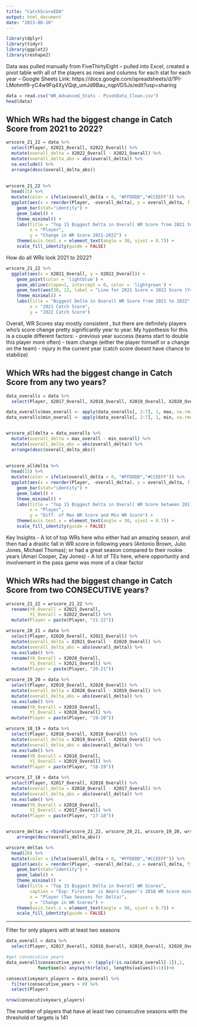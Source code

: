 ```yaml
---
title: "CatchScoreEDA"
output: html_document
date: "2023-08-10"
---
```


```r
library(dplyr)
library(tidyr)
library(ggplot2)
library(reshape2) 

```

Data was pulled manually from FiveThirtyEight 
-- pulled into Excel, created a pivot table with all of the players as rows and columns for each stat for each year 
-- Google Sheets Link: https://docs.google.com/spreadsheets/d/1PI-LMohmf9-yC4w9Fq4XyVQqt_umJd9Bau_nqpVD5Js/edit?usp=sharing


```r
data = read.csv("WR_Advanced_Stats - PivotData_Clean.csv")
head(data)
```

## Which WRs had the biggest change in Catch Score from 2021 to 2022? 
```r
wrscore_21_22 = data %>%
  select(Player, X2021_Overall, X2022_Overall) %>%
  mutate(overall_delta = X2022_Overall - X2021_Overall) %>%
  mutate(overall_delta_abs = abs(overall_delta)) %>%
  na.exclude() %>%
  arrange(desc(overall_delta_abs))
  
  
wrscore_21_22 %>%
  head(15) %>%
  mutate(color = ifelse(overall_delta < 0, "#FFDDDD","#CCEEFF")) %>%
  ggplot(aes(x = reorder(Player, -overall_delta), y = overall_delta, fill = color, label = overall_delta)) + 
    geom_bar(stat="identity") +
    geom_label() +
    theme_minimal() +
    labs(title = "Top 15 Biggest Delta in Overall WR Score from 2021 to 2022",
         x = "Player", 
         y = "Change in WR Score 2021-2022") + 
    theme(axis.text.x = element_text(angle = 30, vjust = 0.7)) +
    scale_fill_identity(guide = FALSE)

```

How do all WRs look 2021 to 2022?
```r
wrscore_21_22 %>%
  ggplot(aes(x = X2021_Overall, y = X2022_Overall)) + 
    geom_point(color = 'lightblue') +
    geom_abline(slope=1, intercept = 0, color = 'lightgreen') +
    geom_text(aes(30, 12, label = "Line for 2021 Score = 2022 Score (Y=x line)"), color = 'darkgreen') +
    theme_minimal() + 
    labs(title = "Biggest Delta in Overall WR Score from 2021 to 2022",
         x = "2021 Catch Score", 
         y = "2022 Catch Score")
```

Overall, WR Scores stay mostly consistent , but there are definitely players who's score change pretty significantly year to year. My hypothesis for this is a couple different factors:
- previous year success (teams start to double this player more often)
- team change (either the player himself or a change on the team)
- injury in the current year (catch score doesnt have chance to stabilize)


## Which WRs had the biggest change in Catch Score from any two years?


```r
data_overalls = data %>%
  select(Player, X2017_Overall, X2018_Overall, X2019_Overall, X2020_Overall, X2021_Overall, X2022_Overall)

data_overalls$max_overall <- apply(data_overalls[, 2:7], 1, max, na.rm=TRUE)
data_overalls$min_overall <- apply(data_overalls[, 2:7], 1, min, na.rm=TRUE)


wrscore_alldelta = data_overalls %>%
  mutate(overall_delta = max_overall - min_overall) %>%
  mutate(overall_delta_abs = abs(overall_delta)) %>%
  arrange(desc(overall_delta_abs))
  
  
wrscore_alldelta %>%
  head(15) %>%
  mutate(color = ifelse(overall_delta < 0, "#FFDDDD","#CCEEFF")) %>%
  ggplot(aes(x = reorder(Player, -overall_delta), y = overall_delta, fill = color, label = overall_delta)) + 
    geom_bar(stat="identity") +
    geom_label() +
    theme_minimal() +
    labs(title = "Top 15 Biggest Delta in Overall WR Score between 2017 to 2022",
         x = "Player", 
         y = "Diff. of Max WR Score and Min WR Score") + 
    theme(axis.text.x = element_text(angle = 30, vjust = 0.7)) +
    scale_fill_identity(guide = FALSE)
```

Key Insights
- A lot of top WRs here who either had an amazing season, and then had a drastic fall in WR score in following years (Antonio Brown, Julio Jones, Michael Thomas); or had a great season compared to their rookie years (Amari Cooper, Zay Jones)
- A lot of TEs here, where opportunity and involvement in the pass game was more of a clear factor


## Which WRs had the biggest change in Catch Score from two CONSECUTIVE years?

```r
wrscore_21_22 = wrscore_21_22 %>%
  rename(Y0_Overall = X2021_Overall,
         Y1_Overall = X2022_Overall) %>%
  mutate(Player = paste(Player, "21-22"))

wrscore_20_21 = data %>%
  select(Player, X2020_Overall, X2021_Overall) %>%
  mutate(overall_delta = X2021_Overall - X2020_Overall) %>%
  mutate(overall_delta_abs = abs(overall_delta)) %>%
  na.exclude() %>%
  rename(Y0_Overall = X2020_Overall,
         Y1_Overall = X2021_Overall) %>%
  mutate(Player = paste(Player, "20-21"))

wrscore_19_20 = data %>%
  select(Player, X2019_Overall, X2020_Overall) %>%
  mutate(overall_delta = X2020_Overall - X2019_Overall) %>%
  mutate(overall_delta_abs = abs(overall_delta)) %>%
  na.exclude() %>%
  rename(Y0_Overall = X2019_Overall,
         Y1_Overall = X2020_Overall) %>%
  mutate(Player = paste(Player, "19-20"))

wrscore_18_19 = data %>%
  select(Player, X2018_Overall, X2019_Overall) %>%
  mutate(overall_delta = X2019_Overall - X2018_Overall) %>%
  mutate(overall_delta_abs = abs(overall_delta)) %>%
  na.exclude() %>%
  rename(Y0_Overall = X2018_Overall,
         Y1_Overall = X2019_Overall) %>%
  mutate(Player = paste(Player, "18-19"))

wrscore_17_18 = data %>%
  select(Player, X2017_Overall, X2018_Overall) %>%
  mutate(overall_delta = X2018_Overall - X2017_Overall) %>%
  mutate(overall_delta_abs = abs(overall_delta)) %>%
  na.exclude() %>%
  rename(Y0_Overall = X2018_Overall,
         Y1_Overall = X2017_Overall) %>%
  mutate(Player = paste(Player, "17-18"))


wrscore_deltas = rbind(wrscore_21_22, wrscore_20_21, wrscore_19_20, wrscore_18_19, wrscore_17_18) %>%
    arrange(desc(overall_delta_abs))
```

```r
wrscore_deltas %>%
  head(20) %>%
  mutate(color = ifelse(overall_delta < 0, "#FFDDDD","#CCEEFF")) %>%
  ggplot(aes(x = reorder(Player, -overall_delta), y = overall_delta, fill = color, label = overall_delta)) + 
    geom_bar(stat="identity") +
    geom_label() +
    theme_minimal() +
    labs(title = "Top 15 Biggest Delta in Overall WR Scores",
         caption = "Exp: First bar is Amari Cooper's 2018 WR Score minus 2017 WR Score",
         x = "Player (Two Seasons for Delta)", 
         y = "Change in WR Scores") + 
    theme(axis.text.x = element_text(angle = 90, vjust = 0.7)) +
    scale_fill_identity(guide = FALSE)
```






-------------------------------------------------------------------------------------------------------------------------------------------------
Filter for only players with at least two seasons
```r
data_overall = data %>%
  select(Player, X2017_Overall, X2018_Overall, X2019_Overall, X2020_Overall, X2021_Overall, X2022_Overall)

#get consecutive years 
data_overall$consecutive_years <- (apply(!is.na(data_overall[-1]),1,
            function(x) any(with(rle(x), lengths[values])>1)))+0

consecutiveyears_players = data_overall %>%
  filter(consecutive_years > 0) %>%
  select(Player) 

nrow(consecutiveyears_players)
```

The number of players that have at least two consecutive seasons with the threshold of targets is 141



